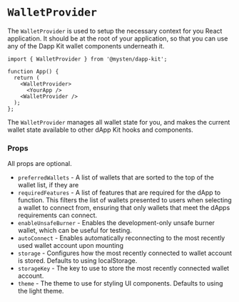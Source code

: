 # `WalletProvider`

The `WalletProvider` is used to setup the necessary context for you React application. It should be
at the root of your application, so that you can use any of the Dapp Kit wallet components
underneath it.

```tsx
import { WalletProvider } from '@mysten/dapp-kit';

function App() {
  return (
    <WalletProvider>
      <YourApp />
    <WalletProvider />
  );
};
```

The `WalletProvider` manages all wallet state for you, and makes the current wallet state available
to other dApp Kit hooks and components.

### Props

All props are optional.

- `preferredWallets` - A list of wallets that are sorted to the top of the wallet list, if they are
- `requiredFeatures` - A list of features that are required for the dApp to function. This filters
  the list of wallets presented to users when selecting a wallet to connect from, ensuring that only
  wallets that meet the dApps requirements can connect.
- `enableUnsafeBurner` - Enables the development-only unsafe burner wallet, which can be useful for
  testing.
- `autoConnect` - Enables automatically reconnecting to the most recently used wallet account upon
  mounting
- `storage` - Configures how the most recently connected to wallet account is stored. Defaults to
  using localStorage.
- `storageKey` - The key to use to store the most recently connected wallet account.
- `theme` - The theme to use for styling UI components. Defaults to using the light theme.

